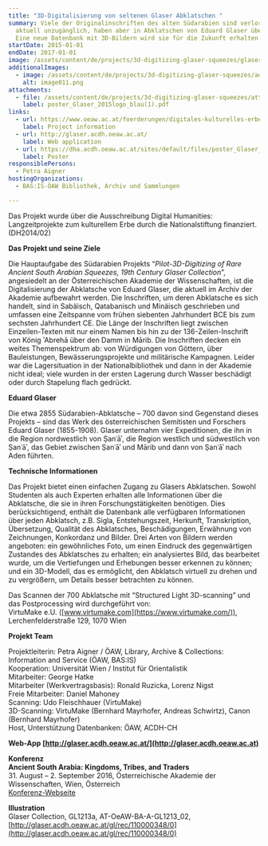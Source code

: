 ```yaml
---
title: "3D-Digitalisierung von seltenen Glaser Abklatschen "
summary: Viele der Originalinschriften des alten Südarabien sind verloren oder
  aktuell unzugänglich, haben aber in Abklatschen von Eduard Glaser überlebt.
  Eine neue Datenbank mit 3D-Bildern wird sie für die Zukunft erhalten.
startDate: 2015-01-01
endDate: 2017-01-01
image: /assets/content/de/projects/3d-digitizing-glaser-squeezes/glaser1_2.png
additionalImages:
  - image: /assets/content/de/projects/3d-digitizing-glaser-squeezes/additionalImages/image011.png
    alt: image011.png
attachments:
  - file: /assets/content/de/projects/3d-digitizing-glaser-squeezes/attachments/poster_Glaser_2015logo_blau(1).pdf
    label: poster_Glaser_2015logo_blau(1).pdf
links:
  - url: https://www.oeaw.ac.at/foerderungen/digitales-kulturelles-erbe/digital-humanities-langzeitprojekte-zum-kulturellen-erbe-abstracts#c9735
    label: Project information
  - url: http://glaser.acdh.oeaw.ac.at/
    label: Web application
  - url: https://dha.acdh.oeaw.ac.at/sites/default/files/poster_Glaser_2015logo_blau%281%29.pdf
    label: Poster
responsiblePersons:
  - Petra Aigner
hostingOrganizations:
  - BAS:IS-ÖAW Bibliothek, Archiv und Sammlungen

---
```

Das Projekt wurde über die Ausschreibung Digital Humanities: Langzeitprojekte zum kulturellem Erbe durch die Nationalstiftung finanziert. (DH2014/02)

**Das Projekt und seine Ziele**

Die Hauptaufgabe des Südarabien Projekts “_Pilot-3D-Digitizing of Rare Ancient South Arabian Squeezes, 19th Century Glaser Collection_”, angesiedelt an der Österreichischen Akademie der Wissenschaften, ist die Digitalisierung der Abklatsche von Eduard Glaser, die aktuell im Archiv der Akademie aufbewahrt werden. Die Inschriften, um deren Abklatsche es sich handelt, sind in Sabäisch, Qatabanisch und Minäisch geschrieben und umfassen eine Zeitspanne vom frühen siebenten Jahrhundert BCE bis zum sechsten Jahrhundert CE. Die Länge der Inschriften liegt zwischen Einzeilen-Texten mit nur einem Namen bis hin zu der 136-Zeilen-Inschrift von König ʾAbrehā über den Damm in Mārib. Die Inschriften decken ein weites Themenspektrum ab: von Würdigungen von Göttern, über Bauleistungen, Bewässerungsprojekte und militärische Kampagnen. Leider war die Lagersituation in der Nationalbibliothek und dann in der Akademie nicht ideal; viele wurden in der ersten Lagerung durch Wasser beschädigt oder durch Stapelung flach gedrückt.

**Eduard Glaser**

Die etwa 2855 Südarabien-Abklatsche – 700 davon sind Gegenstand dieses Projekts – sind das Werk des österreichischen Semitisten und Forschers Eduard Glaser (1855-1908). Glaser unternahm vier Expeditionen, die ihn in die Region nordwestlich von Ṣanʿāʾ, die Region westlich und südwestlich von Ṣanʿāʾ, das Gebiet zwischen Ṣanʿāʾ und Mārib und dann von Ṣanʿāʾ nach Aden führten.

**Technische Informationen**

Das Projekt bietet einen einfachen Zugang zu Glasers Abklatschen. Sowohl Studenten als auch Experten erhalten alle Informationen über die Abklatsche, die sie in ihren Forschungstätigkeiten benötigen. Dies berücksichtigend, enthält die Datenbank alle verfügbaren Informationen über jeden Abklatsch, z.B. Sigla, Entstehungszeit, Herkunft, Transkription, Übersetzung, Qualität des Abklatsches, Beschädigungen, Erwähnung von Zeichnungen, Konkordanz und Bilder. Drei Arten von Bildern werden angeboten: ein gewöhnliches Foto, um einen Eindruck des gegenwärtigen Zustandes des Abklatsches zu erhalten; ein analysiertes Bild, das bearbeitet wurde, um die Vertiefungen und Erhebungen besser erkennen zu können; und ein 3D-Modell, das es ermöglicht, den Abklatsch virtuell zu drehen und zu vergrößern, um Details besser betrachten zu können.

Das Scannen der 700 Abklatsche mit “Structured Light 3D-scanning” und das Postprocessing wird durchgeführt von:  
VirtuMake e.U. ([www.virtumake.com](https://www.virtumake.com/)), Lerchenfelderstraße 129, 1070 Wien

**Projekt Team**

Projektleiterin: Petra Aigner / ÖAW, Library, Archive & Collections: Information and Service (ÖAW, BAS:IS)  
Kooperation: Universität Wien / Institut für Orientalistik  
Mitarbeiter: George Hatke  
Mitarbeiter (Werkvertragsbasis): Ronald Ruzicka, Lorenz Nigst  
Freie Mitarbeiter: Daniel Mahoney  
Scanning: Udo Fleischhauer (VirtuMake)  
3D-Scanning: VirtuMake (Bernhard Mayrhofer, Andreas Schwirtz), Canon (Bernhard Mayrhofer)  
Host, Unterstützung Datenbanken: ÖAW, ACDH-CH

**Web-App [http://glaser.acdh.oeaw.ac.at/](http://glaser.acdh.oeaw.ac.at)**

**Konferenz**  
**Ancient South Arabia: Kingdoms, Tribes, and Traders**  
31\. August – 2. September 2016, Österreichische Akademie der Wissenschaften, Wien, Österreich  
[Konferenz-Webseite](http://www.oeaw.ac.at/asa-conference2016/)

**Illustration**  
Glaser Collection, GL1213a, AT-OeAW-BA-A-GL1213\_02, [http://glaser.acdh.oeaw.ac.at/gl/rec/110000348/0](http://glaser.acdh.oeaw.ac.at/gl/rec/110000348/0)